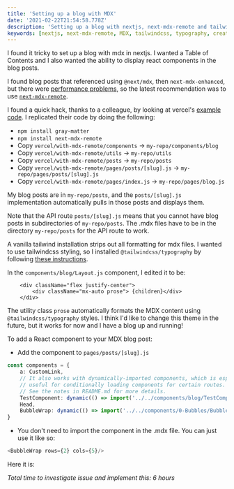 ```yaml
---
title: 'Setting up a blog with MDX'
date: '2021-02-22T21:54:58.778Z'
description: 'Setting up a blog with nextjs, next-mdx-remote and tailwindcss'
keywords: [nextjs, next-mdx-remote, MDX, tailwindcss, typography, creating blog, blog]
---
```

I found it tricky to set up a blog with mdx in nextjs. I wanted a Table of Contents and I also wanted the ability to display react components in the blog posts.

I found blog posts that referenced using `@next/mdx`, then `next-mdx-enhanced`, but there were [performance problems](https://leerob.io/blog/tailwind), so the latest recommendation was to use [`next-mdx-remote`](https://github.com/hashicorp/next-mdx-remote).

I found a quick hack, thanks to a colleague, by looking at vercel's [example code](https://github.com/vercel/next.js/blob/canary/examples/with-mdx-remote
). I replicated their code by doing the following:
- `npm install gray-matter`
- `npm install next-mdx-remote`
- Copy `vercel/with-mdx-remote/components` -> `my-repo/components/blog`
- Copy `vercel/with-mdx-remote/utils` -> `my-repo/utils`
- Copy `vercel/with-mdx-remote/posts` -> `my-repo/posts`
- Copy `vercel/with-mdx-remote/pages/posts/[slug].js` -> `my-repo/pages/posts/[slug].js`
- Copy `vercel/with-mdx-remote/pages/index.js` -> `my-repo/pages/blog.js`

My blog posts are in `my-repo/posts`, and the `posts/[slug].js` implementation automatically pulls in those posts and displays them.

Note that the API route `posts/[slug].js` means that you cannot have blog posts in subdirectories of `my-repo/posts`. The .mdx files have to be in the directory `my-repo/posts` for the API route to work.

A vanilla tailwind installation strips out all formatting for mdx files. I wanted to use tailwindcss styling, so I installed `@tailwindcss/typography` by following [these instructions](https://github.com/tailwindlabs/tailwindcss-typography#installation).

In the `components/blog/Layout.js` component, I edited it to be:
```tsx
    <div className="flex justify-center">
        <div className="mx-auto prose"> {children}</div>
    </div>
```
The utility class `prose` automatically formats the MDX content using `@tailwindcss/typography` styles. I think I'd like to change this theme in the future, but it works for now and I have a blog up and running!

To add a React component to your MDX blog post:
- Add the component to `pages/posts/[slug].js`
```typescript
const components = {
    a: CustomLink,
    // It also works with dynamically-imported components, which is especially
    // useful for conditionally loading components for certain routes.
    // See the notes in README.md for more details.
    TestComponent: dynamic(() => import('../../components/blog/TestComponent')),
    Head,
    BubbleWrap: dynamic(() => import('../../components/0-Bubbles/BubbleWrap')),
}
```
- You don't need to import the component in the .mdx file. You can just use it like so:
```typescript
<BubbleWrap rows={2} cols={5}/>
```
Here it is:
<BubbleWrap rows={2} cols={5}/>

_Total time to investigate issue and implement this: 6 hours_